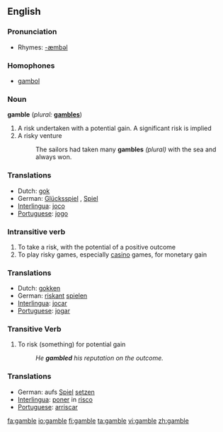==English==

===Pronunciation===
*Rhymes: [[Rhymes:English:-æmbəl|-æmbəl]]

===Homophones===
*[[gambol]]

<!--
===Intransitive Verb===
'''gambol''' ('''gambolled''' or '''gamboled''', '''gambolling''' or '''gamboling''')
# to run, as in frisky, or playful
#:One of the deer would '''gambol''' in the high grass while others '''gambolled''' nearby.
-->

===Noun===
'''gamble'''  (''plural:'' '''[[gambles]]''')
# A risk undertaken with a potential gain. A significant risk is implied
# A risky venture
#:The sailors had taken many '''gambles''' ''(plural)'' with the sea and always won.

===Translations===
*Dutch: [[gok]] {{m}}
*German: [[Glücksspiel]] {{n}}, [[Spiel]] {{n}}
*[[Interlingua]]: [[joco]]
*[[Portuguese]]: [[jogo]] {{m}}

===Intransitive verb===
{{en-verb|gambl|ing}}

# To take a risk, with the potential of a positive outcome
# To play risky games, especially [[casino]] games, for monetary gain

===Translations===
*Dutch: [[gokken]]
*German: [[riskant]] [[spielen]]
*[[Interlingua]]: [[jocar]]
*[[Portuguese]]: [[jogar]]

===Transitive Verb===
{{en-verb|gambl|ing}}

# To risk (something) for potential gain 
#:''He '''gambled''' his reputation on the outcome.''

===Translations===
*German: aufs [[Spiel]] [[setzen]]
*[[Interlingua]]: [[poner]] in [[risco]]
*[[Portuguese]]: [[arriscar]]

[[fa:gamble]]
[[io:gamble]]
[[fi:gamble]]
[[ta:gamble]]
[[vi:gamble]]
[[zh:gamble]]